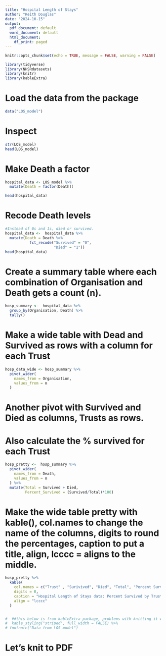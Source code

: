 ```yaml
---
title: "Hospital Length of Stays"
author: "Keith Douglas"
date: "2024-10-15"
output:
  pdf_document: default
  word_document: default
  html_document:
    df_print: paged
---
```


```r
knitr::opts_chunk$set(echo = TRUE, message = FALSE, warning = FALSE)
```

```r
library(tidyverse)
library(NHSRdatasets)
library(knitr)
library(kableExtra)

```

# Load the data from the package
```r
data("LOS_model")
```

# Inspect
```r

str(LOS_model)
head(LOS_model)

```


# Make Death a factor
```r
hospital_data <- LOS_model %>% 
  mutate(Death = factor(Death))

head(hospital_data)
```


# Recode Death levels
```r
#Instead of 0s and 1s, died or survived.
hospital_data <-  hospital_data %>% 
  mutate(Death = Death %>% 
           fct_recode("Survived" = "0",
                      "Died" = "1"))
head(hospital_data)  

```


# Create a summary table where each combination of Organisation and Death gets a count (n).
```r
hosp_summary <-  hospital_data %>% 
  group_by(Organisation, Death) %>% 
  tally()

```

# Make a wide table with Dead and Survived as rows with a column for each Trust
```r
hosp_data_wide <- hosp_summary %>% 
  pivot_wider(
    names_from = Organisation,
    values_from = n
  )
```

# Another pivot with Survived and Died as columns, Trusts as rows.
# Also calculate the % survived for each Trust
```r
hosp_pretty <-  hosp_summary %>%
  pivot_wider(
    names_from = Death,
    values_from = n
  ) %>% 
  mutate(Total = Survived + Died,
         Percent_Survived = (Survived/Total)*100)
```


# Make the wide table pretty with kable(), col.names to change the name of the columns, digits to round the percentages, caption to put a title, align, lcccc = aligns to the middle.  
```r
hosp_pretty %>% 
  kable(
    col.names = c("Trust" , "Surivived", "Died", "Total", "Percent Survived"),
    digits = 0,
    caption = "Hospital Length of Stays data: Percent Survived by Trust",
    align = "lcccc"
  ) 


#  ##this below is from kableExtra package, problems with knitting it with pdf (so I commented them out)
#  kable_styling("striped", full_width = FALSE) %>% 
# footnote("Data from LOS model")


```


# Let's knit to PDF


